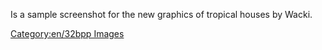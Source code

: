 Is a sample screenshot for the new graphics of tropical houses by Wacki.
[[Category:en/32bpp Images]]